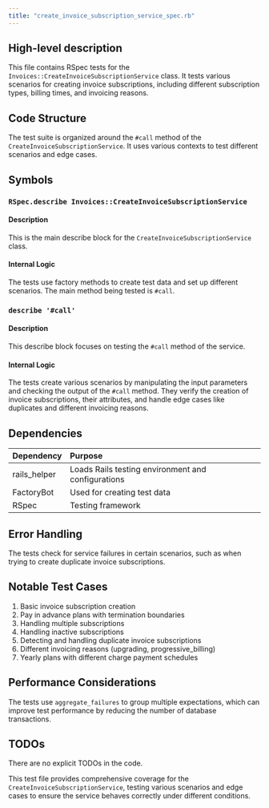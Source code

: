 ```yaml
---
title: "create_invoice_subscription_service_spec.rb"
---
```


## High-level description
This file contains RSpec tests for the `Invoices::CreateInvoiceSubscriptionService` class. It tests various scenarios for creating invoice subscriptions, including different subscription types, billing times, and invoicing reasons.

## Code Structure
The test suite is organized around the `#call` method of the `CreateInvoiceSubscriptionService`. It uses various contexts to test different scenarios and edge cases.

## Symbols

### `RSpec.describe Invoices::CreateInvoiceSubscriptionService`
#### Description
This is the main describe block for the `CreateInvoiceSubscriptionService` class.

#### Internal Logic
The tests use factory methods to create test data and set up different scenarios. The main method being tested is `#call`.

### `describe '#call'`
#### Description
This describe block focuses on testing the `#call` method of the service.

#### Internal Logic
The tests create various scenarios by manipulating the input parameters and checking the output of the `#call` method. They verify the creation of invoice subscriptions, their attributes, and handle edge cases like duplicates and different invoicing reasons.

## Dependencies
| Dependency | Purpose |
|:-----------|:--------|
| rails_helper | Loads Rails testing environment and configurations |
| FactoryBot | Used for creating test data |
| RSpec | Testing framework |

## Error Handling
The tests check for service failures in certain scenarios, such as when trying to create duplicate invoice subscriptions.

## Notable Test Cases

1. Basic invoice subscription creation
2. Pay in advance plans with termination boundaries
3. Handling multiple subscriptions
4. Handling inactive subscriptions
5. Detecting and handling duplicate invoice subscriptions
6. Different invoicing reasons (upgrading, progressive_billing)
7. Yearly plans with different charge payment schedules

## Performance Considerations
The tests use `aggregate_failures` to group multiple expectations, which can improve test performance by reducing the number of database transactions.

## TODOs
There are no explicit TODOs in the code.

This test file provides comprehensive coverage for the `CreateInvoiceSubscriptionService`, testing various scenarios and edge cases to ensure the service behaves correctly under different conditions.